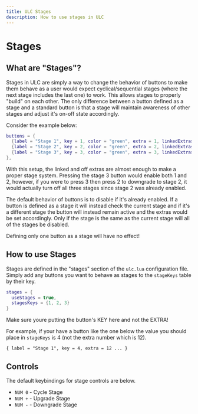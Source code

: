 ```yaml
---
title: ULC Stages
description: How to use stages in ULC
---
```



# Stages

## What are "Stages"?

Stages in ULC are simply a way to change the behavior of buttons to make them behave as a user would expect
cyclical/sequential stages (where the next stage includes the last one) to work. This allows stages to properly "build" on each other.
The only difference between a button defined as a stage and a standard button is that a stage will maintain awareness of other stages
and adjust it's on-off state accordingly.

Consider the example below:

```lua
buttons = {
  {label = "Stage 1", key = 1, color = "green", extra = 1, linkedExtras = {}, offExtras = {2,3}},
  {label = "Stage 2", key = 2, color = "green", extra = 2, linkedExtras = {1}, offExtras = {3}},
  {label = "Stage 3", key = 3, color = "green", extra = 3, linkedExtras = {1,2}, offExtras = {}}
},
```

With this setup, the linked and off extras are almost enough to make a proper stage system. Pressing the stage 3 button would enable both 1 and 2, however, if you were to
press 3 then press 2 to downgrade to stage 2, it would actually turn off all three stages since
stage 2 was already enabled.

The default behavior of buttons is to disable if it's already enabled. If a button is defined as a stage it will instead check the current stage
and if it's a different stage the button will instead remain active and the extras would be set accordingly. Only if the stage is the same as the
current stage will all of the stages be disabled.

<Callout type="info">
  Defining only one button as a stage will have no effect!
</Callout>

## How to use Stages

Stages are defined in the "stages" section of the `ulc.lua` configuration file. Simply add any buttons you want to behave as stages to the `stageKeys` table by their key.

```lua
stages = {
  useStages = true,
  stagesKeys = {1, 2, 3}
}
```

<Callout>
  Make sure youre putting the button's KEY here and not the EXTRA!

For example, if your have a button like the one below the value you should place in `stageKeys` is 4 (not the extra number which is 12).

`{ label = "Stage 1", key = 4, extra = 12 ... }`

</Callout>

## Controls

The default keybindings for stage controls are below.
- ``NUM 0`` - Cycle Stage
- ``NUM +`` - Upgrade Stage
- ``NUM -`` - Downgrade Stage
